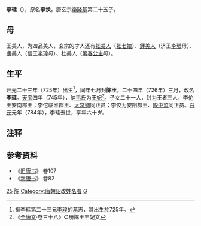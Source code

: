 '''李珪'''（{{bd|725年||784年|catIdx=L}}），原名'''李涣'''。唐玄宗[[李隆基|李隆基]]第二十五子。
==母==
王美人，为四品美人，玄宗的才人还有[[张美人|张美人]]（[[张七娘|张七娘]]）、[[鍾美人|鍾美人]]（济王[[李環|李環]]母）、盧美人（信王[[李瑝|李瑝]]母）、杜美人（[[萬春公主_(唐玄宗)|萬春公主]]母）。
==生平==
[[开元|开元]]二十三年（725年）出生<ref>据李珪第二十三兄[[李瑝|李瑝]]的墓志，其出生於725年。</ref>，同年七月封'''陈王'''。二十四年（726年）三月，改名'''李珪'''。[[天宝_(唐朝)|天宝]]四年（745年），纳[[韦妃_(李珪)|韦氏]]为[[王妃|王妃]]<ref>《[[全唐文|全唐文]]·卷三十八》○册陈王韦妃文</ref>。子女二十一人，封为王者三人，李伦王安南郡王；李佗临淮郡王、[[太常卿|太常卿]]同正员；李佼为安阳郡王、[[殿中监|殿中监]]同正员。[[兴元|兴元]]元年（784年），李珪去世，享年六十岁。
== 注释 ==
{{Reflist}}

== 参考资料 ==
*《[[旧唐书|旧唐书]]》 卷107
*《[[新唐书|新唐书]]》 卷82

{{DEFAULTSORT:L}}
[[Category:唐玄宗皇子|25]]
[[Category:唐朝宗室国王|陈]]
[[Category:唐朝詔改姓名者|Category:唐朝詔改姓名者]]
[[Category:李姓|G]]